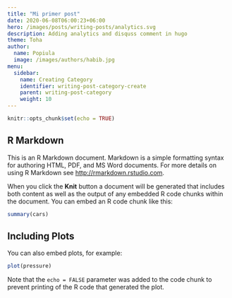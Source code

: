 ```yaml
---
title: "Mi primer post"
date: 2020-06-08T06:00:23+06:00
hero: /images/posts/writing-posts/analytics.svg
description: Adding analytics and disquss comment in hugo 
theme: Toha
author:
  name: Popiula
  image: /images/authors/habib.jpg
menu:
  sidebar:
    name: Creating Category
    identifier: writing-post-category-create
    parent: writing-post-category
    weight: 10
---
```




```r
knitr::opts_chunk$set(echo = TRUE)
```

## R Markdown

This is an R Markdown document. Markdown is a simple formatting syntax for authoring HTML, PDF, and MS Word documents. For more details on using R Markdown see <http://rmarkdown.rstudio.com>.

When you click the **Knit** button a document will be generated that includes both content as well as the output of any embedded R code chunks within the document. You can embed an R code chunk like this:

```r
summary(cars)
```

## Including Plots

You can also embed plots, for example:

```r
plot(pressure)
```

Note that the `echo = FALSE` parameter was added to the code chunk to prevent printing of the R code that generated the plot.
